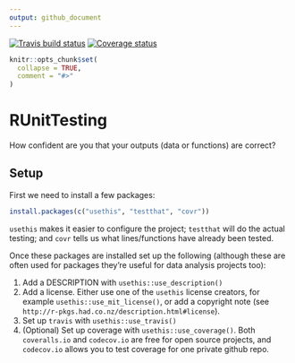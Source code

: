 ```yaml
---
output: github_document
---
```


<!-- README.md is generated from README.Rmd. Please edit that file -->

[![Travis build status](https://travis-ci.org/philmikejones/RUnitTesting.svg?branch=master)](https://travis-ci.org/philmikejones/RUnitTesting)
[![Coverage status](https://codecov.io/gh/philmikejones/RUnitTesting/branch/master/graph/badge.svg)](https://codecov.io/github/philmikejones/RUnitTesting?branch=master)

```r
knitr::opts_chunk$set(
  collapse = TRUE,
  comment = "#>"
)
```

# RUnitTesting

How confident are you that your outputs (data or functions) are correct?


## Setup

First we need to install a few packages:

```r
install.packages(c("usethis", "testthat", "covr"))
```

`usethis` makes it easier to configure the project; `testthat` will do the actual testing; and `covr` tells us what lines/functions have already been tested.

Once these packages are installed set up the following (although these are often used for packages they're useful for data analysis projects too):

1. Add a DESCRIPTION with `usethis::use_description()`
1. Add a license. Either use one of the `usethis` license creators, for example `usethis::use_mit_license()`, or add a copyright note (see `http://r-pkgs.had.co.nz/description.html#license`).
1. Set up `travis` with `usethis::use_travis()`
1. (Optional) Set up coverage with `usethis::use_coverage()`. Both `coveralls.io` and `codecov.io` are free for open source projects, and `codecov.io` allows you to test coverage for one private github repo.
